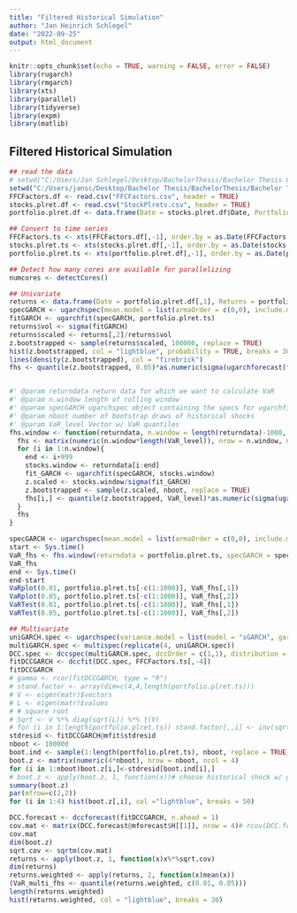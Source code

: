 ```yaml
---
title: "Filtered Historical Simulation"
author: "Jan Heinrich Schlegel"
date: "2022-09-25"
output: html_document
---
```


```r
knitr::opts_chunk$set(echo = TRUE, warning = FALSE, error = FALSE)
library(rugarch)
library(rmgarch)
library(xts)
library(parallel)
library(tidyverse)
library(expm)
library(matlib)
```

## Filtered Historical Simulation
```r
## read the data
# setwd("C:/Users/Jan Schlegel/Desktop/BachelorThesis/Bachelor Thesis Code/Data")
setwd("C:/Users/jansc/Desktop/Bachelor Thesis/BachelorThesis/Bachelor Thesis Code/Data")
FFCFactors.df <- read.csv("FFCFactors.csv", header = TRUE)
stocks.plret.df <- read.csv("StockPlrets.csv", header = TRUE)
portfolio.plret.df <- data.frame(Date = stocks.plret.df$Date, Portfolio = apply(stocks.plret.df[,-1], 1, mean))

## Convert to time series
FFCFactors.ts <- xts(FFCFactors.df[,-1], order.by = as.Date(FFCFactors.df$Date))
stocks.plret.ts <- xts(stocks.plret.df[,-1], order.by = as.Date(stocks.plret.df$Date))
portfolio.plret.ts <- xts(portfolio.plret.df[,-1], order.by = as.Date(portfolio.plret.df$Date))

## Detect how many cores are available for parallelizing
numcores <- detectCores()
```

```r
## Univariate
returns <- data.frame(Date = portfolio.plret.df[,1], Returns = portfolio.plret.df[,2])
specGARCH <- ugarchspec(mean.model = list(armaOrder = c(0,0), include.mean = FALSE), distribution = "sstd")
fitGARCH <- ugarchfit(specGARCH, portfolio.plret.ts)
returns$vol <- sigma(fitGARCH)
returns$scaled <- returns[,2]/returns$vol
z.bootstrapped <- sample(returns$scaled, 100000, replace = TRUE)
hist(z.bootstrapped, col = "lightblue", probability = TRUE, breaks = 30)
lines(density(z.bootstrapped), col = "firebrick")
fhs <- quantile(z.bootstrapped, 0.05)*as.numeric(sigma(ugarchforecast(fitGARCH, n.ahead = 1)))


#' @param returndata return data for which we want to calculate VaR
#' @param n.window length of rolling window
#' @param specGARCH ugarchspec object containing the specs for ugarchfit
#' @param nboot number of bootstrap draws of historical shocks
#' @param VaR_level Vector w/ VaR quantiles
fhs.window <- function(returndata, n.window = length(returndata)-1000, specGARCH, nboot, VaR_level=c(0.01,0.05)){
  fhs <- matrix(numeric(n.window*length(VaR_level)), nrow = n.window, ncol = length(VaR_level))
  for (i in 1:n.window){
    end <- i+999
    stocks.window <- returndata[i:end]
    fit_GARCH <- ugarchfit(specGARCH, stocks.window)
    z.scaled <- stocks.window/sigma(fit_GARCH)
    z.bootstrapped <- sample(z.scaled, nboot, replace = TRUE)
    fhs[i,] <- quantile(z.bootstrapped, VaR_level)*as.numeric(sigma(ugarchforecast(fitGARCH, n.ahead = 1)))
  }
  fhs
}

specGARCH <- ugarchspec(mean.model = list(armaOrder = c(0,0), include.mean = FALSE), distribution = "sstd")
start <- Sys.time()
VaR_fhs <- fhs.window(returndata = portfolio.plret.ts, specGARCH = specGARCH, nboot = 100000)
VaR_fhs
end <- Sys.time()
end-start
VaRplot(0.01, portfolio.plret.ts[-c(1:1000)], VaR_fhs[,1])
VaRplot(0.05, portfolio.plret.ts[-c(1:1000)], VaR_fhs[,2])
VaRTest(0.01, portfolio.plret.ts[-c(1:1000)], VaR_fhs[,1])
VaRTest(0.05, portfolio.plret.ts[-c(1:1000)], VaR_fhs[,2])
```


```r
## Multivariate
uniGARCH.spec <- ugarchspec(variance.model = list(model = "sGARCH", garchOrder = c(1,1)), mean.model = list(armaOrder = c(0,0), include.mean = TRUE), distribution = "norm")
multiGARCH.spec <- multispec(replicate(4, uniGARCH.spec))
DCC.spec <- dccspec(multiGARCH.spec, dccOrder = c(1,1), distribution =  "mvnorm")
fitDCCGARCH <- dccfit(DCC.spec, FFCFactors.ts[,-4])
fitDCCGARCH
# gamma <- rcor(fitDCCGARCH, type = "R")
# stand.factor <- array(dim=c(4,4,length(portfolio.plret.ts)))
# V <- eigen(matr)$vectors
# L <- eigen(matr)$values
# # square root
# Sqrt <- V %*% diag(sqrt(L)) %*% t(V)
# for (i in 1:length(portfolio.plret.ts)) stand.factor[,,i] <- inv(sqrtm(gamma[,,1]))
stdresid <- fitDCCGARCH@mfit$stdresid
nboot <- 100000
boot.ind <- sample(1:length(portfolio.plret.ts), nboot, replace = TRUE)
boot.z <- matrix(numeric(4*nboot), nrow = nboot, ncol = 4)
for (i in 1:nboot)boot.z[i,]<-stdresid[boot.ind[i],]
# boot.z <- apply(boot.z, 1, function(x))# choose historical shock w/ given index
summary(boot.z)
par(mfrow=c(2,2))
for (i in 1:4) hist(boot.z[,i], col ="lightblue", breaks = 50)

DCC.forecast <- dccforecast(fitDCCGARCH, n.ahead = 1)
cov.mat <- matrix(DCC.forecast@mforecast$H[[1]], nrow = 4)# rcov(DCC.forecast, output = "matrix")
cov.mat
dim(boot.z)
sqrt.cov <- sqrtm(cov.mat)
returns <- apply(boot.z, 1, function(x)x%*%sqrt.cov)
dim(returns)
returns.weighted <- apply(returns, 2, function(x)mean(x))
(VaR_multi_fhs <- quantile(returns.weighted, c(0.01, 0.05)))
length(returns.weighted)
hist(returns.weighted, col = "lightblue", breaks = 30)
```

